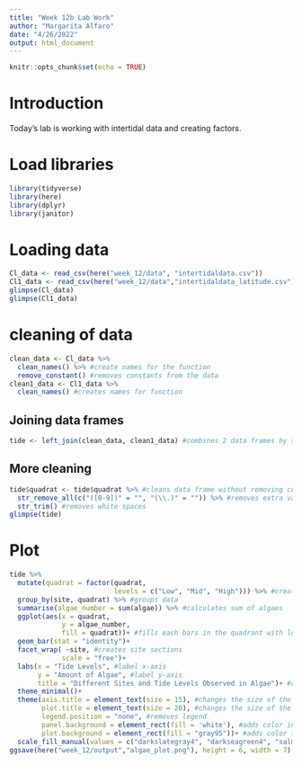 ```yaml
---
title: "Week 12b Lab Work"
author: "Margarita Alfaro"
date: "4/26/2022"
output: html_document
---
```


```r
knitr::opts_chunk$set(echo = TRUE)
```

# Introduction

Today's lab is working with intertidal data and creating factors.

# Load libraries
```r
library(tidyverse)
library(here)
library(dplyr)
library(janitor)
```

# Loading data
```r
Cl_data <- read_csv(here("week_12/data", "intertidaldata.csv"))
Cl1_data <- read_csv(here("week_12/data","intertidaldata_latitude.csv"))
glimpse(Cl_data)
glimpse(Cl1_data)
```


# cleaning of data
```r
clean_data <- Cl_data %>%
  clean_names() %>% #create names for the function
  remove_constant() #removes constants from the data
clean1_data <- Cl1_data %>%
  clean_names() #creates names for function
```

## Joining data frames

```r
tide <- left_join(clean_data, clean1_data) #combines 2 data frames by site
```

## More cleaning
```r
tide$quadrat <- tide$quadrat %>% #cleans data frame without removing columns & doesn't create output
  str_remove_all(c("([0-9])" = "", "(\\.)" = "")) %>% #removes extra values in quadrat column
  str_trim() #removes white spaces
glimpse(tide)
```

# Plot
```r
tide %>%
  mutate(quadrat = factor(quadrat, 
                          levels = c("Low", "Mid", "High"))) %>% #creates quadrat levels
  group_by(site, quadrat) %>% #groups data
  summarise(algae_number = sum(algae)) %>% #calculates sum of algaes
  ggplot(aes(x = quadrat, 
             y = algae_number, 
             fill = quadrat))+ #fills each bars in the quadrant with low, mid, high
  geom_bar(stat = "identity")+
  facet_wrap( ~site, #creates site sections
             scale = "free")+ 
  labs(x = "Tide Levels", #label x-axis
       y = "Amount of Algae", #label y-axis
       title = "Different Sites and Tide Levels Observed in Algae")+ #adds a tittle
  theme_minimal()+
  theme(axis.title = element_text(size = 15), #changes the size of the axis
        plot.title = element_text(size = 20), #changes the size of the title
        legend.position = "none", #removes legend
        panel.background = element_rect(fill = 'white'), #adds color inside of each section
        plot.background = element_rect(fill = "gray95"))+ #adds color to the chart
  scale_fill_manual(values = c("darkslategray4", "darkseagreen4", "salmon4")) #adds color to fill each bar
ggsave(here("week_12/output","algae_plot.png"), height = 6, width = 7)
```



